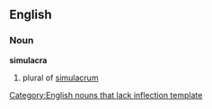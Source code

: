 ==English==

===Noun===
'''simulacra'''
# plural of [[simulacrum]]

[[Category:English nouns that lack inflection template]]
